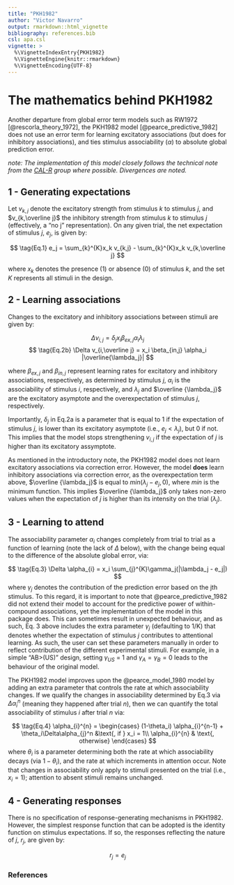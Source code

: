 ```yaml
---
title: "PKH1982"
author: "Victor Navarro"
output: rmarkdown::html_vignette
bibliography: references.bib
csl: apa.csl
vignette: >
  %\VignetteIndexEntry{PKH1982}
  %\VignetteEngine{knitr::rmarkdown}
  %\VignetteEncoding{UTF-8}
---
```


# The mathematics behind PKH1982

Another departure from global error term models such as RW1972 [@rescorla_theory_1972], the PKH1982 model [@pearce_predictive_1982] does not use an error term for learning excitatory associations (but does for inhibitory associations), and ties stimulus associability ($\alpha$) to absolute global prediction error.

*note: The implementation of this model closely follows the technical note from the [CAL-R](https://www.cal-r.org/index.php?id=PHsim) group where possible. Divergences are noted.*

## 1 - Generating expectations

Let $v_{k,j}$ denote the excitatory strength from stimulus $k$ to stimulus $j$, and $v_{k,\overline j}$ the inhibitory strength from stimulus $k$ to stimulus $j$ (effectively, a "no j" representation). On any given trial, the net expectation of stimulus $j$, $e_j$, is given by:

$$
\tag{Eq.1}
e_j = \sum_{k}^{K}x_k v_{k,j} - \sum_{k}^{K}x_k v_{k,\overline j}
$$

where $x_k$ denotes the presence (1) or absence (0) of stimulus $k$, and the set $K$ represents all stimuli in the design.

## 2 - Learning associations

Changes to the excitatory and inhibitory associations between stimuli are given by:

$$
\tag{Eq.2a}
\Delta v_{i,j} = \delta_jx_i \beta_{ex,j} \alpha_i \lambda_j
$$
$$
\tag{Eq.2b}
\Delta v_{i,\overline j} = x_i \beta_{in,j} \alpha_i  |\overline{\lambda_j}|
$$

where $\beta_{ex,j}$ and $\beta_{in,j}$ represent learning rates for excitatory and inhibitory associations, respectively, as determined by stimulus $j$, $\alpha_i$ is the associability of stimulus $i$, respectively, and $\lambda_j$ and $\overline {\lambda_j}$ are the excitatory asymptote and the overexpectation of stimulus $j$, respectively.

Importantly, $\delta_j$ in Eq.2a is a parameter that is equal to 1 if the expectation of stimulus $j$, is lower than its excitatory asymptote (i.e., $e_j < \lambda_j$), but 0 if not. This implies that the model stops strengthening $v_{i,j}$ if the expectation of $j$ is higher than its excitatory assymptote.

As mentioned in the introductory note, the PKH1982 model does not learn excitatory associations via correction error. However, the model **does** learn inhibitory associations via correction error, as the overexpectation term above, $\overline {\lambda_j}$ is equal to $min(\lambda_j - e_j, 0)$, where $min$ is the minimum function. This implies $\overline {\lambda_j}$ only takes non-zero values when the expectation of $j$ is higher than its intensity on the trial ($\lambda_j$).

## 3 - Learning to attend

The associability parameter $\alpha_i$ changes completely from trial to trial as a function of learning (note the lack of $\Delta$ below), with the change being equal to the difference of the absolute global error, via:

$$
\tag{Eq.3}
\Delta \alpha_{i} = x_i \sum_{j}^{K}\gamma_j(|\lambda_j - e_j|)
$$
where $\gamma_j$ denotes the contribution of the prediction error based on the jth stimulus. To this regard, it is important to note that @pearce_predictive_1982 did not extend their model to account for the predictive power of within-compound associations, yet the implementation of the model in this package does. This can sometimes result in unexpected behaviour, and as such, Eq. 3 above includes the extra parameter $\gamma_j$ (defaulting to 1/K) that denotes whether the expectation of stimulus $j$ contributes to attentional learning. As such, the user can set these parameters manually in order to reflect contribution of the different experimental stimuli. For example, in a simple "AB>(US)" design, setting $\gamma_{US}$ = 1 and $\gamma_{A} = \gamma_{B} = 0$ leads to the behaviour of the original model.

The PKH1982 model improves upon the @pearce_model_1980 model by adding an extra parameter that controls the rate at which associability changes. If we qualify the changes in associability determined by Eq.3 via $\Delta\alpha_{i}^{n}$ (meaning they happened after trial $n$), then we can quantify the total associability of stimulus $i$ after trial $n$ via:

$$
\tag{Eq.4}
\alpha_{i}^{n} = 
\begin{cases}
  (1-\theta_i) \alpha_{i}^{n-1} + \theta_i\Delta\alpha_{j}^n &\text{, if } x_i = 1\\
  \alpha_{i}^{n} & \text{, otherwise}
\end{cases}
$$
where $\theta_i$ is a parameter determining both the rate at which associability decays (via $1-\theta_i$), and the rate at which increments in attention occur. Note that changes in associability only apply to stimuli presented on the trial (i.e., $x_i = 1$); attention to absent stimuli remains unchanged.

## 4 - Generating responses

There is no specification of response-generating mechanisms in PKH1982. However, the simplest response function that can be adopted is the identity function on stimulus expectations. If so, the responses reflecting the nature of $j$, $r_j$, are given by:


$$
\tag{Eq.5}
r_j = e_j
$$

### References
